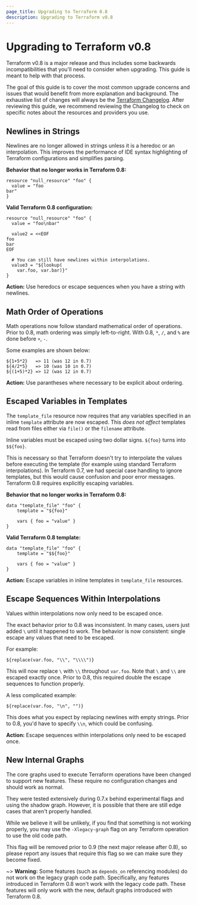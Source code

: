 ```yaml
---
page_title: Upgrading to Terraform 0.8
description: Upgrading to Terraform v0.8
---
```


# Upgrading to Terraform v0.8

Terraform v0.8 is a major release and thus includes some backwards
incompatibilities that you'll need to consider when upgrading. This guide is
meant to help with that process.

The goal of this guide is to cover the most common upgrade concerns and
issues that would benefit from more explanation and background. The exhaustive
list of changes will always be the
[Terraform Changelog](https://github.com/hugorut/terraform/blob/main/CHANGELOG.md).
After reviewing this guide, we recommend reviewing the Changelog to check on
specific notes about the resources and providers you use.

## Newlines in Strings

Newlines are no longer allowed in strings unless it is a heredoc or an
interpolation. This improves the performance of IDE syntax highlighting
of Terraform configurations and simplifies parsing.

**Behavior that no longer works in Terraform 0.8:**

```
resource "null_resource" "foo" {
  value = "foo
bar"
}
```

**Valid Terraform 0.8 configuration:**

```
resource "null_resource" "foo" {
  value = "foo\nbar"

  value2 = <<EOF
foo
bar
EOF

  # You can still have newlines within interpolations.
  value3 = "${lookup(
    var.foo, var.bar)}"
}
```

**Action:** Use heredocs or escape sequences when you have a string with newlines.

## Math Order of Operations

Math operations now follow standard mathematical order of operations.
Prior to 0.8, math ordering was simply left-to-right. With 0.8, `*`, `/`, and
`%` are done before `+`, `-`.

Some examples are shown below:

```
${1+5*2}   => 11 (was 12 in 0.7)
${4/2*5}   => 10 (was 10 in 0.7)
${(1+5)*2} => 12 (was 12 in 0.7)
```

**Action:** Use parantheses where necessary to be explicit about ordering.

## Escaped Variables in Templates

The `template_file` resource now requires that any variables specified
in an inline `template` attribute are now escaped. This _does not affect_
templates read from files either via `file()` or the `filename` attribute.

Inline variables must be escaped using two dollar signs. `${foo}` turns into
`$${foo}`.

This is necessary so that Terraform doesn't try to interpolate the values
before executing the template (for example using standard Terraform
interpolations). In Terraform 0.7, we had special case handling to ignore
templates, but this would cause confusion and poor error messages. Terraform
0.8 requires explicitly escaping variables.

**Behavior that no longer works in Terraform 0.8:**

```
data "template_file" "foo" {
    template = "${foo}"

    vars { foo = "value" }
}
```

**Valid Terraform 0.8 template:**

```
data "template_file" "foo" {
    template = "$${foo}"

    vars { foo = "value" }
}
```

**Action:** Escape variables in inline templates in `template_file` resources.

## Escape Sequences Within Interpolations

Values within interpolations now only need to be escaped once.

The exact behavior prior to 0.8 was inconsistent. In many cases, users
just added `\` until it happened to work. The behavior is now consistent:
single escape any values that need to be escaped.

For example:

```
${replace(var.foo, "\\", "\\\\")}
```

This will now replace `\` with `\\` throughout `var.foo`. Note that `\` and
`\\` are escaped exactly once. Prior to 0.8, this required double the escape
sequences to function properly.

A less complicated example:

```
${replace(var.foo, "\n", "")}

```

This does what you expect by replacing newlines with empty strings. Prior
to 0.8, you'd have to specify `\\n`, which could be confusing.

**Action:** Escape sequences within interpolations only need to be escaped
once.

## New Internal Graphs

The core graphs used to execute Terraform operations have been changed to
support new features. These require no configuration changes and should work
as normal.

They were tested extensively during 0.7.x behind experimental
flags and using the shadow graph. However, it is possible that there
are still edge cases that aren't properly handled.

While we believe it will be unlikely, if you find that something is not
working properly, you may use the `-Xlegacy-graph` flag on any Terraform
operation to use the old code path.

This flag will be removed prior to 0.9 (the next major release after 0.8),
so please report any issues that require this flag so we can make sure
they become fixed.

~> **Warning:** Some features (such as `depends_on` referencing modules)
do not work on the legacy graph code path. Specifically, any features
introduced in Terraform 0.8 won't work with the legacy code path. These
features will only work with the new, default graphs introduced with
Terraform 0.8.
